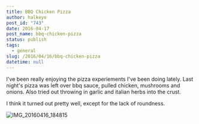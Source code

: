 ```yaml
---
title: BBQ Chicken Pizza
author: halkeye
post_id: "743"
date: 2016-04-17
post_name: bbq-chicken-pizza
status: publish
tags:
  - general
slug: /2016/04/16/bbq-chicken-pizza
datetime: null
---
```


I've been really enjoying the pizza experiements I've been doing lately. Last night's pizza was left over bbq sauce, pulled chicken, mushrooms and onions. Also tried out throwing in garlic and italian herbs into the crust.

I think it turned out pretty well, except for the lack of roundness.

![IMG_20160416_184815](https://farm2.staticflickr.com/1480/25868943363_6d39a92090_z.jpg)

